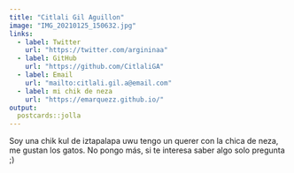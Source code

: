 ```yaml
---
title: "Citlali Gil Aguillon"
image: "IMG_20210125_150632.jpg"
links:
  - label: Twitter
    url: "https://twitter.com/argininaa"
  - label: GitHub
    url: "https://github.com/CitlaliGA"
  - label: Email
    url: "mailto:citlali.gil.a@email.com"
  - label: mi chik de neza
    url: "https://emarquezz.github.io/"
output:
  postcards::jolla
---
```

 
Soy una chik kul de iztapalapa uwu tengo un querer con la chica de neza, me gustan los gatos. No pongo más, si te interesa saber algo solo pregunta ;)
   
